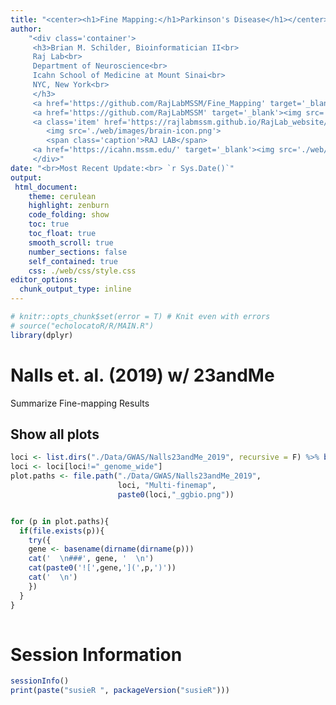 ```yaml
---
title: "<center><h1>Fine Mapping:</h1>Parkinson's Disease</h1></center>" 
author: 
    "<div class='container'>
     <h3>Brian M. Schilder, Bioinformatician II<br>
     Raj Lab<br>
     Department of Neuroscience<br>
     Icahn School of Medicine at Mount Sinai<br>
     NYC, New York<br>
     </h3> 
     <a href='https://github.com/RajLabMSSM/Fine_Mapping' target='_blank'><img src='./echolocatoR/images/echo_logo_sm.png'></a> 
     <a href='https://github.com/RajLabMSSM' target='_blank'><img src='./web/images/github.png'></a> 
     <a class='item' href='https://rajlabmssm.github.io/RajLab_website/' target='_blank'>
        <img src='./web/images/brain-icon.png'>
        <span class='caption'>RAJ LAB</span>
     <a href='https://icahn.mssm.edu/' target='_blank'><img src='./web/images/sinai.png'></a>
     </div>"
date: "<br>Most Recent Update:<br> `r Sys.Date()`"
output:
 html_document:
    theme: cerulean
    highlight: zenburn
    code_folding: show
    toc: true
    toc_float: true
    smooth_scroll: true
    number_sections: false
    self_contained: true
    css: ./web/css/style.css
editor_options: 
  chunk_output_type: inline
--- 
```



```r
# knitr::opts_chunk$set(error = T) # Knit even with errors 
# source("echolocatoR/R/MAIN.R") 
library(dplyr)
```

  

# Nalls et. al. (2019) w/ 23andMe

Summarize Fine-mapping Results

## Show all plots {.tabset .tabset-fade .tabset-pills}  

```r
loci <- list.dirs("./Data/GWAS/Nalls23andMe_2019", recursive = F) %>% basename()
loci <- loci[loci!="_genome_wide"]
plot.paths <- file.path("./Data/GWAS/Nalls23andMe_2019", 
                        loci, "Multi-finemap",
                        paste0(loci,"_ggbio.png"))


for (p in plot.paths){
  if(file.exists(p)){
    try({ 
    gene <- basename(dirname(dirname(p)))
    cat('  \n###', gene, '  \n')
    cat(paste0('![',gene,'](',p,')'))
    cat('  \n')
    })
  }
}
 
```


# Session Information

```r
sessionInfo()
print(paste("susieR ", packageVersion("susieR")))
```


  

